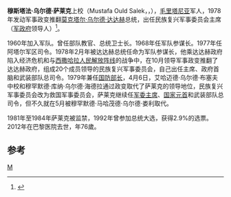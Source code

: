 {{Infobox President
| image = 
| name=穆斯塔法·乌尔德·萨莱克<br>المصطفى ولد محمد السالك
| nationality= {{flag|Mauritania}}
| order= 民族复兴军事委员会主席
| term_start= 1978年7月10日
| term_end=1979年6月3日
| predecessor= [[穆克塔尔·乌尔德·达达赫|穆克塔尔·乌尔德·达达赫]]<br><small>（[[毛里塔尼亚总统|毛里塔尼亚总统]]）</small>
| successor= [[毛里塔尼亚总统|穆罕默德·马哈茂德·乌尔德·娄利]]<br><small>（救国军事委员会主席）</small>
| birth_date= 1936年
| birth_place= {{flagicon|France}}[[法属西非|法属西非]][[毛里塔尼亚|毛里塔尼亚]][[阿萨巴省|阿萨巴区]][[基法|基法]]
| death_date= 2012年12月18日
| death_place= {{flag|France}}[[巴黎|巴黎]]
| spouse=
| party=
| religion= [[逊尼派|逊尼派]]
| vicepresident=
<!--Military service-->
|nickname     =
|allegiance   = 
|branch       = [[毛里塔尼亚陆军|毛里塔尼亚陆军]]
|serviceyears = 
|rank         = [[上校|上校]]
|unit         =
|commands     = 
|battles      =
|awards       =
}}
'''穆斯塔法·乌尔德·萨莱克'''上校（Mustafa Ould Salek，{{lang-ar|المصطفى ولد محمد السالك}}，{{bd|1936年||2012年|12月18日|catIdx=Salek}}），[[毛里塔尼亚|毛里塔尼亚]]军人，1978年发动军事政变推翻[[莫克塔尔·乌尔德·达达赫|莫克塔尔·乌尔德·达达赫]]总统，出任民族复兴军事委员会主席（[[军政府|军政府]]领导人）<ref>{{cite web|url=http://www.bna.bh/portal/news/538384|title=Death of former president of Mauritania (Arabic)|publisher=bna.bh|date=2012-12-18|accessdate=2012-12-19|archive-date=2014-01-06|archive-url=https://web.archive.org/web/20140106145752/http://www.bna.bh/portal/news/538384|dead-url=yes}}</ref>。

1960年加入军队。曾任部队教官、总统卫士长。1968年任军队参谋长。1977年任阿塔尔军区司令。1978年2月年被达达赫总统任命为军队参谋长，他乘达达赫政府陷入经济危机和与[[西撒哈拉人民解放阵线|西撒哈拉人民解放阵线]]的战争中，在10月领导军事政变推翻了达达赫政府，组成20个成员领导的民族复兴军事委员会，自己出任主席、政府首脑和武装部队总司令。1979年兼任[[国防部长|国防部长]]，4月6日，艾哈迈德·乌尔德·布塞夫中校和穆罕默德·库纳·乌尔德·海德拉通过政变取代了萨莱克的领导地位，民族复兴军事委员会改为救国军事委员会，萨莱克继续任[[军委主席|军委主席]]、[[国家元首|国家元首]]和武装部队总司令，但不久就在5月被穆罕默德·马哈茂德·乌尔德·娄利取代。

1981年至1984年萨莱克被监禁，1992年曾参加总统大选，获得2.9%的选票。2012年在巴黎医院去世，年76歲。

== 参考 ==
{{reflist}}

{{茅利塔尼亞總統}}
{{DEFAULTSORT:Ould Salek, Mustafa}}
[[Category:靠政變上台的領導人|M]]